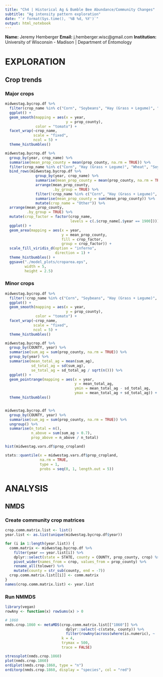 ```yaml
---
title: "Ch4 | Historical Ag & Bumble Bee Abundance/Community Changes"
subtitle: "Ag intensity pattern exploration"
date: "`r format(Sys.time(), '%B %d, %Y')`"
output: html_notebook
---
```


**Name:** Jeremy Hemberger
**Email:** j.hemberger.wisc@gmail.com
**Institution:** University of Wisconsin - Madison | Department of Entomology

# EXPLORATION
## Crop trends
### Major crops
```r
midwestag.bycrop.df %>%
  filter(crop_name %in% c("Corn", "Soybeans", "Hay (Grass + Legume)", "Wheat", "Oats")) %>%
  ggplot() + 
  geom_smooth(mapping = aes(x = year,
                            y = prop_county),
              color = "tomato") + 
  facet_wrap(~crop_name,
             scale = "fixed",
             ncol = 5) + 
  theme_histbumbles()
```

```r
midwestag.bycrop.df %>%
  group_by(year, crop_name) %>%
  summarise(mean_prop_county = mean(prop_county, na.rm = TRUE)) %>%
  filter(crop_name %in% c("Corn", "Hay (Grass + Legume)", "Wheat", "Soybeans", "Oats")) %>%
  bind_rows(midwestag.bycrop.df %>%
              group_by(year, crop_name) %>%
              summarise(mean_prop_county = mean(prop_county, na.rm = TRUE)) %>%
              arrange(mean_prop_county, 
                      .by_group = TRUE) %>%
              filter(!crop_name %in% c("Corn", "Hay (Grass + Legume)", "Wheat", "Soybeans", "Oats")) %>%
              summarise(mean_prop_county = sum(mean_prop_county)) %>%
              mutate(crop_name = "Other")) %>%
  arrange(mean_prop_county, 
          .by_group = TRUE) %>%
  mutate(crop_factor = factor(crop_name, 
                              levels = c(.$crop_name[.$year == 1900]))) %>%
  ggplot() + 
  geom_area(mapping = aes(x = year,
                          y = mean_prop_county,
                          fill = crop_factor,
                          group = crop_factor)) + 
  scale_fill_viridis_d(option = "inferno",
                       direction = 1) +
  theme_histbumbles() + 
  ggsave("./model_plots/croparea.eps",
         width = 5,
         height = 2.5)
```


### Minor crops
```r
midwestag.bycrop.df %>%
  filter(!crop_name %in% c("Corn", "Soybeans", "Hay (Grass + Legume)", "Wheat", "Oats")) %>%
  ggplot() + 
  geom_smooth(mapping = aes(x = year,
                            y = prop_county),
              color = "tomato") + 
  facet_wrap(~crop_name,
             scale = "fixed",
             ncol = 5) + 
  theme_histbumbles()
```

```r
midwestag.bycrop.df %>%
  group_by(COUNTY, year) %>%
  summarise(sum_ag = sum(prop_county, na.rm = TRUE)) %>%
  group_by(year) %>%
  summarise(mean_total_ag = mean(sum_ag),
            sd_total_ag = sd(sum_ag),
            se_total_ag = sd_total_ag / sqrt(n())) %>%
  ggplot() + 
  geom_pointrange(mapping = aes(x = year,
                                y = mean_total_ag,
                                ymin = mean_total_ag - sd_total_ag,
                                ymax = mean_total_ag + sd_total_ag)) +
  theme_histbumbles()


midwestag.bycrop.df %>%
  group_by(COUNTY, year) %>%
  summarise(sum_ag = sum(prop_county, na.rm = TRUE)) %>%
  ungroup() %>%
  summarise(n_total = n(),
            n_above = sum(sum_ag > 0.7),
            prop_above = n_above / n_total)
```

```r
hist(midwestag.vars.df$prop_cropland)

stats::quantile(x = midwestag.vars.df$prop_cropland,
                na.rm = TRUE,
                type = 1,
                probs = seq(0, 1, length.out = 5))
```

# ANALYSIS
## NMDS
### Create community crop matrices
```r
crop.comm.matrix.list <- list()
year.list <- as.list(unique(midwestag.bycrop.df$year))

for (i in 1:length(year.list)) {
  comm.matrix <- midwestag.bycrop.df %>%
    filter(year == year.list[i]) %>%
    dplyr::select(state = STATE, county = COUNTY, prop_county, crop) %>%
    pivot_wider(names_from = crop, values_from = prop_county) %>%
    rename_all(tolower) %>%
    mutate(county = str_sub(county, end = -7))
  crop.comm.matrix.list[[i]] <- comm.matrix
}
names(crop.comm.matrix.list) <- year.list
```

### Run NMMDS
```r
library(vegan)
rowAny <- function(x) rowSums(x) > 0

# 1860
nmds.crop.1860 <- metaMDS(crop.comm.matrix.list[["1860"]] %>%
                            dplyr::select(-c(state, county)) %>%
                            filter(rowAny(across(where(is.numeric), ~ .x > 0))),
                          k = 4,
                          trymax = 500,
                          trace = FALSE)

stressplot(nmds.crop.1860)
plot(nmds.crop.1860)
ordiplot(nmds.crop.1860, type = "n")
orditorp(nmds.crop.1860, display = "species", col = "red")

```

